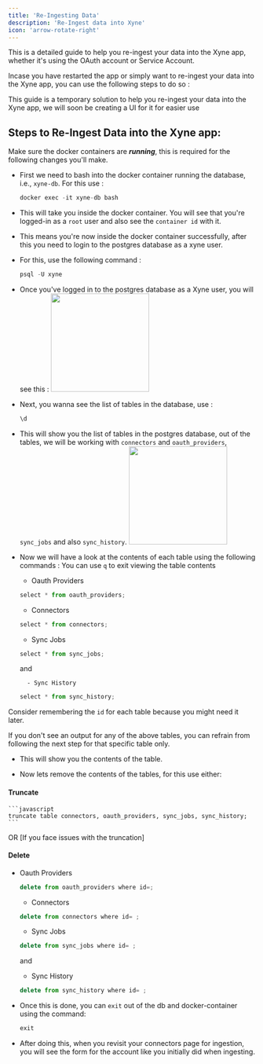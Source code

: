 ```yaml
---
title: 'Re-Ingesting Data' 
description: 'Re-Ingest data into Xyne'
icon: 'arrow-rotate-right'
---
```


<Note>This is a detailed guide to help you re-ingest your data into the Xyne app, whether it's using the OAuth account or Service Account.</Note>

Incase you have restarted the app or simply want to re-ingest your data into the Xyne app, you can use the following steps to do so : 

<Info> This guide is a temporary solution to help you re-ingest your data into the Xyne app, we will soon be creating a UI for it for easier use </Info>

## Steps to Re-Ingest Data into the Xyne app:

<Warning> Make sure the docker containers are ***running***, this is required for the following changes you'll make.</Warning>

- First we need to bash into the docker container running the database, i.e., ```xyne-db```. For this use :
    ```javascript
    docker exec -it xyne-db bash
    ```

- This will take you inside the docker container. You will see that you're logged-in as a ```root``` user and also see the ```container id``` with it.

- This means you're now inside the docker container successfully, after this you need to login to the postgres database as a xyne user. 

-  For this, use the following command :
    ```javascript
    psql -U xyne
    ```

- Once you've logged in to the postgres database as a Xyne user, you will see this :
    <img height="200" src="../images/postpsql.png" />

- Next, you wanna see the list of tables in the database, use : 
    ```javascript
    \d
    ```
- This will show you the list of tables in the postgres database, out of the tables, we will be working with ```connectors``` and ```oauth_providers```, ```sync_jobs``` and also ```sync_history```.
    <img height="200" src="../images/slashd.png" />

- Now we will have a look at the contents of each table using the following commands :
    <Tip>You can use ```q``` to exit viewing the table contents</Tip>

    - Oauth Providers
    ```javascript
    select * from oauth_providers;
    ```
     - Connectors
    ```javascript
    select * from connectors;
    ```

    - Sync Jobs
    ```javascript
    select * from sync_jobs;
    ```

    and

        - Sync History
    ```javascript
    select * from sync_history;
    ```
<Tip> Consider remembering the ```id``` for each table because you might need it later. </Tip>

<Tip>If you don't see an output for any of the above tables, you can refrain from following the next step for that specific table only.</Tip>

- This will show you the contents of the table. 

- Now lets remove the contents of the tables, for this use either:

#### Truncate

    ```javascript
    truncate table connectors, oauth_providers, sync_jobs, sync_history;
    ```
OR [If you face issues with the truncation]

#### Delete 

 - Oauth Providers
    ```javascript
    delete from oauth_providers where id=;
    ```
     - Connectors
    ```javascript
    delete from connectors where id= ;
    ```
    - Sync Jobs
    ```javascript
    delete from sync_jobs where id= ; 
    ```
    and 

    - Sync History
    ```javascript
    delete from sync_history where id= ;
    ```


- Once this is done, you can ```exit``` out of the db and docker-container using the  command: 

    ```javascript
    exit
    ```

- After doing this, when you revisit your connectors page for ingestion, you will see the form for the account like you initially did when ingesting. 